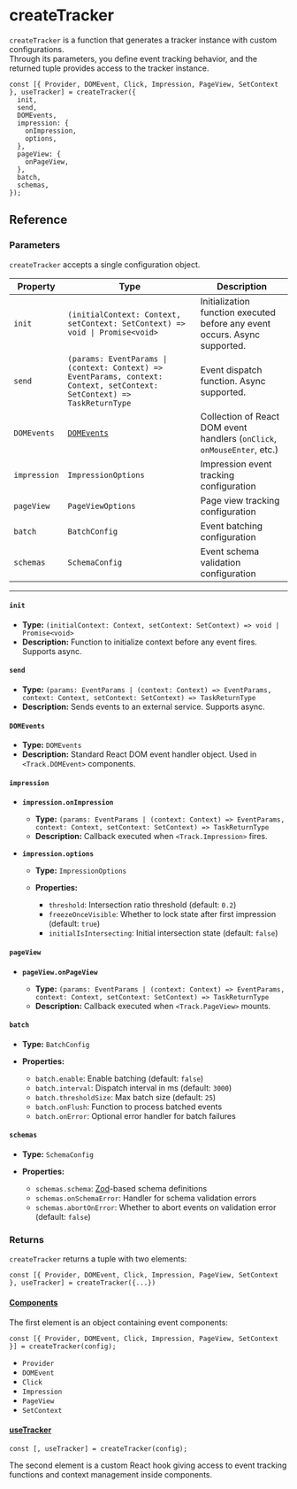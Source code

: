 # createTracker

`createTracker` is a function that generates a tracker instance with custom configurations.  
Through its parameters, you define event tracking behavior, and the returned tuple provides access to the tracker instance.

```tsx
const [{ Provider, DOMEvent, Click, Impression, PageView, SetContext }, useTracker] = createTracker({
  init,
  send,
  DOMEvents,
  impression: {
    onImpression,
    options,
  },
  pageView: {
    onPageView,
  },
  batch,
  schemas,
});
```

## Reference

### Parameters

`createTracker` accepts a single configuration object.

| Property     | Type                                                                                                                     | Description                                                                |
| ------------ | ------------------------------------------------------------------------------------------------------------------------ | -------------------------------------------------------------------------- |
| `init`       | `(initialContext: Context, setContext: SetContext) => void \| Promise<void>`                                             | Initialization function executed before any event occurs. Async supported. |
| `send`       | `(params: EventParams \| (context: Context) => EventParams, context: Context, setContext: SetContext) => TaskReturnType` | Event dispatch function. Async supported.                                  |
| `DOMEvents`  | [`DOMEvents`](https://developer.mozilla.org/docs/Web/API/Event)                                                          | Collection of React DOM event handlers (`onClick`, `onMouseEnter`, etc.)   |
| `impression` | `ImpressionOptions`                                                                                                      | Impression event tracking configuration                                    |
| `pageView`   | `PageViewOptions`                                                                                                        | Page view tracking configuration                                           |
| `batch`      | `BatchConfig`                                                                                                            | Event batching configuration                                               |
| `schemas`    | `SchemaConfig`                                                                                                           | Event schema validation configuration                                      |

---

#### `init`

- **Type:** `(initialContext: Context, setContext: SetContext) => void | Promise<void>`
- **Description:** Function to initialize context before any event fires. Supports async.

#### `send`

- **Type:** `(params: EventParams | (context: Context) => EventParams, context: Context, setContext: SetContext) => TaskReturnType`
- **Description:** Sends events to an external service. Supports async.

#### `DOMEvents`

- **Type:** `DOMEvents`
- **Description:** Standard React DOM event handler object. Used in `<Track.DOMEvent>` components.

#### `impression`

- **`impression.onImpression`**

  - **Type:** `(params: EventParams | (context: Context) => EventParams, context: Context, setContext: SetContext) => TaskReturnType`
  - **Description:** Callback executed when `<Track.Impression>` fires.

- **`impression.options`**

  - **Type:** `ImpressionOptions`
  - **Properties:**

    - `threshold`: Intersection ratio threshold (default: `0.2`)
    - `freezeOnceVisible`: Whether to lock state after first impression (default: `true`)
    - `initialIsIntersecting`: Initial intersection state (default: `false`)

#### `pageView`

- **`pageView.onPageView`**

  - **Type:** `(params: EventParams | (context: Context) => EventParams, context: Context, setContext: SetContext) => TaskReturnType`
  - **Description:** Callback executed when `<Track.PageView>` mounts.

#### `batch`

- **Type:** `BatchConfig`
- **Properties:**

  - `batch.enable`: Enable batching (default: `false`)
  - `batch.interval`: Dispatch interval in ms (default: `3000`)
  - `batch.thresholdSize`: Max batch size (default: `25`)
  - `batch.onFlush`: Function to process batched events
  - `batch.onError`: Optional error handler for batch failures

#### `schemas`

- **Type:** `SchemaConfig`
- **Properties:**

  - `schemas.schema`: [Zod](https://zod.dev/)-based schema definitions
  - `schemas.onSchemaError`: Handler for schema validation errors
  - `schemas.abortOnError`: Whether to abort events on validation error (default: `false`)

### Returns

`createTracker` returns a tuple with two elements:

```tsx
const [{ Provider, DOMEvent, Click, Impression, PageView, SetContext }, useTracker] = createTracker({...})
```

#### [Components](./components)

The first element is an object containing event components:

```tsx
const [{ Provider, DOMEvent, Click, Impression, PageView, SetContext }] = createTracker(config);
```

- `Provider`
- `DOMEvent`
- `Click`
- `Impression`
- `PageView`
- `SetContext`

#### [useTracker](./use-tracker)

```tsx
const [, useTracker] = createTracker(config);
```

The second element is a custom React hook giving access to event tracking functions and context management inside components.
